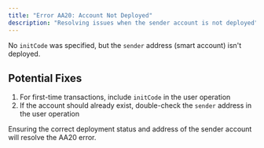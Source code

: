 ```yaml
---
title: "Error AA20: Account Not Deployed"
description: "Resolving issues when the sender account is not deployed"
---
```


No `initCode` was specified, but the `sender` address (smart account) isn't deployed.

## Potential Fixes

1. For first-time transactions, include `initCode` in the user operation
2. If the account should already exist, double-check the `sender` address in the user operation

Ensuring the correct deployment status and address of the sender account will resolve the AA20 error.
